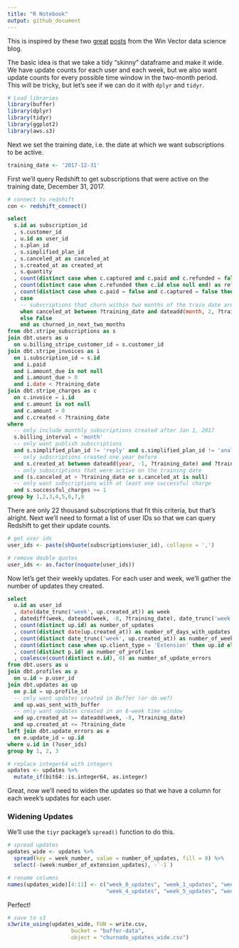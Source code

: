 ```yaml
---
title: "R Notebook"
output: github_document
---
```


This is inspired by these two [great](http://www.win-vector.com/blog/2015/07/working-with-sessionized-data-1-evaluating-hazard-models/) [posts](http://www.win-vector.com/blog/2015/07/working-with-sessionized-data-2-variable-selection/) from the Win Vector data science blog.

The basic idea is that we take a tidy "skinny" dataframe and make it wide. We have update counts for each user and each week, but we also want update counts for every possible time window in the two-month period. This will be tricky, but let's see if we can do it with `dplyr` and `tidyr`. 

```r
# Load libraries
library(buffer)
library(dplyr)
library(tidyr)
library(ggplot2)
library(aws.s3)
```

Next we set the training date, i.e. the date at which we want subscriptions to be active.

```r
training_date <- '2017-12-31'
```

First we'll query Redshift to get subscriptions that were active on the training date, December 31, 2017.

```r
# connect to redshift
con <- redshift_connect()
```


```sql
select
  s.id as subscription_id
  , s.customer_id
  , u.id as user_id
  , s.plan_id
  , s.simplified_plan_id
  , s.canceled_at as canceled_at
  , s.created_at as created_at
  , s.quantity
  , count(distinct case when c.captured and c.paid and c.refunded = false then c.id else null end) as successful_charges
  , count(distinct case when c.refunded then c.id else null end) as refunded_charges
  , count(distinct case when c.paid = false and c.captured = false then c.id else null end) as failed_charges
  , case
    -- subscriptions that churn within two months of the train date are labeled as churned
    when canceled_at between ?training_date and dateadd(month, 2, ?training_date) then True
    else False
    end as churned_in_next_two_months
from dbt.stripe_subscriptions as s
join dbt.users as u
  on u.billing_stripe_customer_id = s.customer_id
join dbt.stripe_invoices as i
  on i.subscription_id = s.id
  and i.paid
  and i.amount_due is not null
  and i.amount_due > 0
  and i.date < ?training_date
join dbt.stripe_charges as c
  on c.invoice = i.id
  and c.amount is not null
  and c.amount > 0
  and c.created < ?training_date
where
  -- only include monthly subscriptions created after Jan 1, 2017
  s.billing_interval = 'month'
  -- only want publish subscriptions
  and s.simplified_plan_id != 'reply' and s.simplified_plan_id != 'analyze'
  -- only subscriptions created one year before
  and s.created_at between dateadd(year, -1, ?training_date) and ?training_date
  -- only subscriptions that were active on the training date
  and (s.canceled_at > ?training_date or s.canceled_at is null)
  -- only want subscriptions with at least one successful charge
  and s.successful_charges >= 1
group by 1,2,3,4,5,6,7,8
```

There are only 22 thousand subscriptions that fit this criteria, but that's alright. Next we'll need to format a list of user IDs so that we can query Redshift to get their update counts. 

```r
# get user ids
user_ids <- paste(shQuote(subscriptions$user_id), collapse = ',')

# remove double quotes
user_ids <- as.factor(noquote(user_ids))
```

Now let's get their weekly updates. For each user and week, we'll gather the number of updates they created.

```sql
select
  u.id as user_id
  , date(date_trunc('week', up.created_at)) as week
  , datediff(week, dateadd(week, -8, ?training_date), date_trunc('week', up.created_at)) as week_number
  , count(distinct up.id) as number_of_updates
  , count(distinct date(up.created_at)) as number_of_days_with_updates
  , count(distinct date_trunc('week', up.created_at)) as number_of_weeks_with_updates
  , count(distinct case when up.client_type = 'Extension' then up.id else null end) as number_of_extension_updates
  , count(distinct p.id) as number_of_profiles
  , coalesce(count(distinct e.id), 0) as number_of_update_errors
from dbt.users as u
join dbt.profiles as p
  on u.id = p.user_id
join dbt.updates as up
  on p.id = up.profile_id
  -- only want updates created in Buffer (or do we?)
  and up.was_sent_with_buffer
  -- only want updates created in an 8-week time window
  and up.created_at >= dateadd(week, -8, ?training_date)
  and up.created_at <= ?training_date
left join dbt.update_errors as e
  on e.update_id = up.id
where u.id in (?user_ids)
group by 1, 2, 3
```


```r
# replace integer64 with integers
updates <- updates %>%
  mutate_if(bit64::is.integer64, as.integer)
```

Great, now we'll need to widen the updates so that we have a column for each week's updates for each user.

### Widening Updates
We'll use the `tiyr` package's `spread()` function to do this.

```r
# spread updates 
updates_wide <- updates %>% 
  spread(key = week_number, value = number_of_updates, fill = 0) %>% 
  select(-(week:number_of_extension_updates), -`-1`)

# rename columns
names(updates_wide)[4:11] <- c("week_0_updates", "week_1_updates", "week_2_updates", "week_3_updates",
                               "week_4_updates", "week_5_updates", "week_6_updates", "week_7_updates")
```

Perfect!

```r
# save to s3
s3write_using(updates_wide, FUN = write.csv,
                    bucket = "buffer-data",
                    object = "churnado_updates_wide.csv")
```

